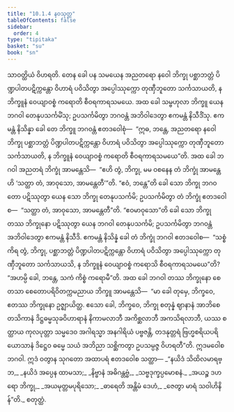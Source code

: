 ```yaml
---
title: "10.1.4 နဝသုတ္တ"
tableOfContents: false
sidebar:
  order: 4
type: "tipitaka"
basket: "su"
book: "sn"
---
```



<DynamicBreadcrumb />

<Division number="238" book="sn" e="ch" v="18" p="314">

<Paragraph number="1267" book="sn">
သာဝတ္ထိယံ ဝိဟရတိ. တေန ခေါ ပန သမယေန အညတရော နဝေါ ဘိက္ခု ပစ္ဆာဘတ္တံ ပိဏ္ဍပါတပဋိက္ကန္တော ဝိဟာရံ ပဝိသိတွာ အပ္ပေါဿုက္ကော တုဏှီဘူတော သင်္ကသာယတိ, န ဘိက္ခူနံ ဝေယျာဝစ္စံ ကရောတိ စီဝရကာရသမယေ. အထ ခေါ သမ္ဗဟုလာ ဘိက္ခူ ယေန ဘဂဝါ တေနုပသင်္ကမိံသု; ဥပသင်္ကမိတွာ ဘဂဝန္တံ အဘိဝါဒေတွာ ဧကမန္တံ နိသီဒိံသု. ဧကမန္တံ နိသိန္နာ ခေါ တေ ဘိက္ခူ ဘဂဝန္တံ ဧတဒဝေါစုံ—  “ဣဓ, ဘန္တေ, အညတရော နဝေါ ဘိက္ခု ပစ္ဆာဘတ္တံ ပိဏ္ဍပါတပဋိက္ကန္တော ဝိဟာရံ ပဝိသိတွာ အပ္ပေါဿုက္ကော တုဏှီဘူတော သင်္ကသာယတိ, န ဘိက္ခူနံ ဝေယျာဝစ္စံ ကရောတိ စီဝရကာရသမယေ”တိ.
</Paragraph>

<Paragraph number="1268" book="sn">
အထ ခေါ ဘဂဝါ အညတရံ ဘိက္ခုံ အာမန္တေသိ—  “ဧဟိ တွံ, ဘိက္ခု, မမ ဝစနေန တံ ဘိက္ခုံ အာမန္တေဟိ ‘သတ္ထာ တံ, အာဝုသော, အာမန္တေတီ’”တိ. “ဧဝံ, ဘန္တေ”တိ ခေါ သော ဘိက္ခု ဘဂဝတော ပဋိဿုတွာ ယေန သော ဘိက္ခု တေနုပသင်္ကမိ; ဥပသင်္ကမိတွာ တံ ဘိက္ခုံ ဧတဒဝေါစ—  “သတ္ထာ တံ, အာဝုသော, အာမန္တေတီ”တိ. “ဧဝမာဝုသော”တိ ခေါ သော ဘိက္ခု တဿ ဘိက္ခုနော ပဋိဿုတွာ ယေန ဘဂဝါ တေနုပသင်္ကမိ; ဥပသင်္ကမိတွာ ဘဂဝန္တံ အဘိဝါဒေတွာ ဧကမန္တံ နိသီဒိ. ဧကမန္တံ နိသိန္နံ ခေါ တံ ဘိက္ခုံ ဘဂဝါ ဧတဒဝေါစ—  “သစ္စံ ကိရ တွံ, ဘိက္ခု, ပစ္ဆာဘတ္တံ ပိဏ္ဍပါတပဋိက္ကန္တော ဝိဟာရံ ပဝိသိတွာ အပ္ပေါဿုက္ကော တုဏှီဘူတော သင်္ကသာယသိ, န ဘိက္ခူနံ ဝေယျာဝစ္စံ ကရောသိ စီဝရကာရသမယေ”တိ? “အဟမ္ပိ ခေါ, ဘန္တေ, သကံ ကိစ္စံ ကရောမီ”တိ.
</Paragraph>

<Paragraph number="1269" book="sn">
အထ ခေါ ဘဂဝါ တဿ ဘိက္ခုနော စေတသာ စေတောပရိဝိတက္ကမညာယ ဘိက္ခူ အာမန္တေသိ—  “မာ ခေါ တုမှေ, ဘိက္ခဝေ, ဧတဿ ဘိက္ခုနော ဥဇ္ဈာယိတ္ထ. ဧသော ခေါ, ဘိက္ခဝေ, ဘိက္ခု စတုန္နံ ဈာနာနံ အာဘိစေတသိကာနံ ဒိဋ္ဌဓမ္မသုခဝိဟာရာနံ နိကာမလာဘီ အကိစ္ဆလာဘီ အကသိရလာဘီ, ယဿ စတ္ထာယ ကုလပုတ္တာ သမ္မဒေဝ အဂါရသ္မာ အနဂါရိယံ ပဗ္ဗဇန္တိ, တဒနုတ္တရံ ဗြဟ္မစရိယပရိယောသာနံ ဒိဋ္ဌေဝ ဓမ္မေ သယံ အဘိညာ သစ္ဆိကတွာ ဥပသမ္ပဇ္ဇ ဝိဟရတီ”တိ.
</Paragraph>

<Paragraph number="1270" book="sn">
ဣဒမဝေါစ ဘဂဝါ. ဣဒံ ဝတွာန သုဂတော အထာပရံ ဧတဒဝေါစ သတ္ထာ—
</Paragraph>

<Paragraph number="1271" type="verses" book="sn">
_“နယိဒံ သိထိလမာရဗ္ဘ,_  
_နယိဒံ အပ္ပေန ထာမသာ;_  
_နိဗ္ဗာနံ အဓိဂန္တဗ္ဗံ,_  
_သဗ္ဗဒုက္ခပ္ပမောစနံ._  

</Paragraph>

<Paragraph number="1272" type="verses" book="sn">
_အယဉ္စ ဒဟရော ဘိက္ခု,_  
_အယမုတ္တမပုရိသော;_  
_ဓာရေတိ အန္တိမံ ဒေဟံ,_  
_ဇေတွာ မာရံ သဝါဟိနိန်”တိ._  


</Paragraph>
</Division>

<Paragraph number="1273" type="center" book="sn">
စတုတ္ထံ.
</Paragraph>